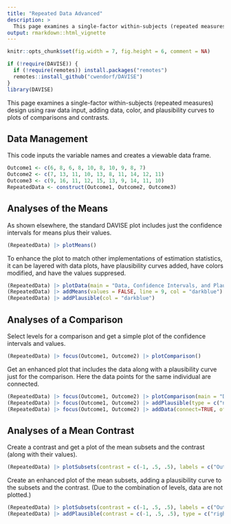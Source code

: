 ```yaml
---
title: "Repeated Data Advanced"
description: >
  This page examines a single-factor within-subjects (repeated measures) design using raw data input, adding data, color, and plausibility curves to plots of comparisons and contrasts.
output: rmarkdown::html_vignette
---
```


```r
knitr::opts_chunk$set(fig.width = 7, fig.height = 6, comment = NA)
```

```r
if (!require(DAVISE)) {
  if (!require(remotes)) install.packages("remotes")
  remotes::install_github("cwendorf/DAVISE")
}
library(DAVISE)
```

This page examines a single-factor within-subjects (repeated measures) design using raw data input, adding data, color, and plausibility curves to plots of comparisons and contrasts.

## Data Management

This code inputs the variable names and creates a viewable data frame.
```r
Outcome1 <- c(6, 8, 6, 8, 10, 8, 10, 9, 8, 7)
Outcome2 <- c(7, 13, 11, 10, 13, 8, 11, 14, 12, 11)
Outcome3 <- c(9, 16, 11, 12, 15, 13, 9, 14, 11, 10)
RepeatedData <- construct(Outcome1, Outcome2, Outcome3)
```

## Analyses of the Means

As shown elsewhere, the standard DAVISE plot includes just the confidence intervals for means plus their values.
```r
(RepeatedData) |> plotMeans()
```

To enhance the plot to match other implementations of estimation statistics, it can be layered with data plots, have plausibility curves added, have colors modified, and have the values suppresed.
```r
(RepeatedData) |> plotData(main = "Data, Confidence Intervals, and Plausibility Curves", method = "swarm", offset = -.15, col = "darkblue")
(RepeatedData) |> addMeans(values = FALSE, line = 9, col = "darkblue")
(RepeatedData) |> addPlausible(col = "darkblue")
```

## Analyses of a Comparison

Select levels for a comparison and get a simple plot of the confidence intervals and values.
```r
(RepeatedData) |> focus(Outcome1, Outcome2) |> plotComparison()
```

Get an enhanced plot that includes the data along with a plausibility curve just for the comparison. Here the data points for the same individual are connected.
```r
(RepeatedData) |> focus(Outcome1, Outcome2) |> plotComparison(main = "Data, Confidence Intervals, and a Plausibility Curve", ylim = c(0, 20), values = FALSE)
(RepeatedData) |> focus(Outcome1, Outcome2) |> addPlausible(type = c("none", "none", "right"), col = c("white", "white", "darkgoldenrod"))
(RepeatedData) |> focus(Outcome1, Outcome2) |> addData(connect=TRUE, offset=c(.15, -.15), col = "darkblue")
```

## Analyses of a Mean Contrast

Create a contrast and get a plot of the mean subsets and the contrast (along with their values).
```r
(RepeatedData) |> plotSubsets(contrast = c(-1, .5, .5), labels = c("Outcome1", "Others"))
```

Create an enhanced plot of the mean subsets, adding a plausibility curve to the subsets and the contrast. (Due to the combination of levels, data are not plotted.)
```r
(RepeatedData) |> plotSubsets(contrast = c(-1, .5, .5), labels = c("Outcome1", "Others"), main = "Confidence Intervals and Plausibility Curves", ylim = c(0, 20), values = FALSE, col = c("mediumblue", "mediumblue", "black"))
(RepeatedData) |> addPlausible(contrast = c(-1, .5, .5), type = c("right", "right", "right"), col = c("black", "black", "black"))
```
